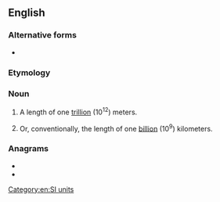 {{also|tera-meter}}

==English==

===Alternative forms===
* {{l|en|terametre}}

===Etymology===
{{prefix|tera|meter|lang=en}}

===Noun===
{{en-noun}}

# {{lb|en|US}} A length of one [[trillion]] (10<sup>12</sup>) meters.
# {{lb|en|US}} Or, conventionally, the length of one [[billion]] (10<sup>9</sup>) kilometers.

===Anagrams===
* {{l|en|ratemeter}}
* {{l|en|terametre}}

[[Category:en:SI units]]